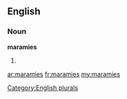 ==English==

===Noun===
'''maramies'''

# {{plural of|[[maramie]]}}

[[Category:English plurals]]

[[ar:maramies]]
[[fr:maramies]]
[[my:maramies]]